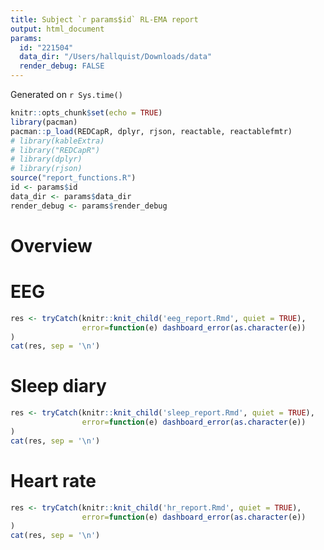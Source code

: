 ```yaml
---
title: Subject `r params$id` RL-EMA report
output: html_document
params:
  id: "221504"
  data_dir: "/Users/hallquist/Downloads/data"
  render_debug: FALSE
---
```


Generated on `r Sys.time()`


```r
knitr::opts_chunk$set(echo = TRUE)
library(pacman)
pacman::p_load(REDCapR, dplyr, rjson, reactable, reactablefmtr)
# library(kableExtra)
# library("REDCapR")
# library(dplyr)
# library(rjson)
source("report_functions.R")
id <- params$id
data_dir <- params$data_dir
render_debug <- params$render_debug
```


# Overview

# EEG

```r
res <- tryCatch(knitr::knit_child('eeg_report.Rmd', quiet = TRUE),
                error=function(e) dashboard_error(as.character(e))
)
cat(res, sep = '\n')
```

# Sleep diary

```r
res <- tryCatch(knitr::knit_child('sleep_report.Rmd', quiet = TRUE),
                error=function(e) dashboard_error(as.character(e))
)
cat(res, sep = '\n')
```

# Heart rate

```r
res <- tryCatch(knitr::knit_child('hr_report.Rmd', quiet = TRUE),
                error=function(e) dashboard_error(as.character(e))
)
cat(res, sep = '\n')
```